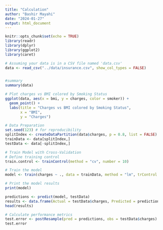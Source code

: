 ```yaml
---
title: "Calculation"
author: "Bashir Mayahi"
date: "2024-01-27"
output: html_document
---
```


```r
knitr::opts_chunk$set(echo = TRUE)
library(readr)
library(dplyr)
library(ggplot2)
library(caret)
```
 
```r
# Assuming your data is in a CSV file named 'data.csv'
data <- read_csv("../data/insurance.csv", show_col_types = FALSE)


#summary
summary(data)
```
```r
# Plot charges vs BMI colored by Smoking Status
ggplot(data, aes(x = bmi, y = charges, color = smoker)) +
  geom_point() +
  labs(title = "Charges vs BMI colored by Smoking Status",
       x = "BMI",
       y = "Charges")

```


```r
# Data Preparation
set.seed(123) # for reproducibility
splitIndex <- createDataPartition(data$charges, p = 0.8, list = FALSE)
trainData <- data[splitIndex,]
testData <- data[-splitIndex,]

```



```r
# Train Model with Cross-Validation
# Define training control
train.control <- trainControl(method = "cv", number = 10)

# Train the model
model <- train(charges ~ ., data = trainData, method = "lm", trControl = train.control)

# Print the model results
print(model)

```
```r
predictions <- predict(model, testData)
results <- data.frame(Actual = testData$charges, Predicted = predictions)
head(results)

# Calculate performance metrics
test.error <- postResample(pred = predictions, obs = testData$charges)
test.error

```

